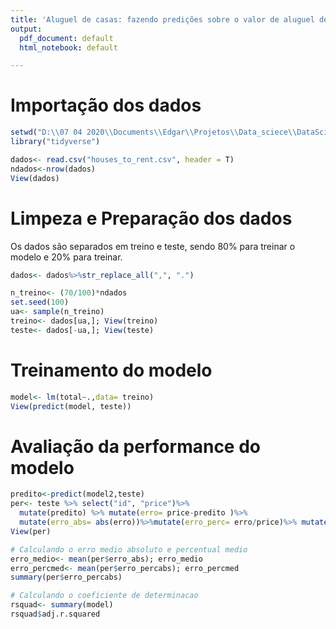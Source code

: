 ```yaml
---
title: 'Aluguel de casas: fazendo predições sobre o valor de aluguel decasas.'
output:
  pdf_document: default
  html_notebook: default

---
```


# Importação dos dados
```r
setwd("D:\\07 04 2020\\Documents\\Edgar\\Projetos\\Data_sciece\\DataScience_projects\\Vendas_casa")
library("tidyverse")

dados<- read.csv("houses_to_rent.csv", header = T)
ndados<-nrow(dados) 
View(dados)
```

# Limpeza e Preparação dos dados
Os dados são separados em treino e teste, sendo 80% para treinar o modelo e 20%
para treinar.
```r
dados<- dados%>%str_replace_all(",", ".")

n_treino<- (70/100)*ndados
set.seed(100)
ua<- sample(n_treino)
treino<- dados[ua,]; View(treino)
teste<- dados[-ua,]; View(teste)
```

# Treinamento do modelo
```r

model<- lm(total~.,data= treino)
View(predict(model, teste))

```

# Avaliação da performance do modelo
```r
predito<-predict(model2,teste)
per<- teste %>% select("id", "price")%>%
  mutate(predito) %>% mutate(erro= price-predito )%>%
  mutate(erro_abs= abs(erro))%>%mutate(erro_perc= erro/price)%>% mutate(erro_percabs= abs(erro_perc))
View(per)

# Calculando o erro medio absoluto e percentual medio
erro_medio<- mean(per$erro_abs); erro_medio
erro_percmed<- mean(per$erro_percabs); erro_percmed
summary(per$erro_percabs)

# Calculando o coeficiente de determinacao
rsquad<- summary(model)
rsquad$adj.r.squared
```






